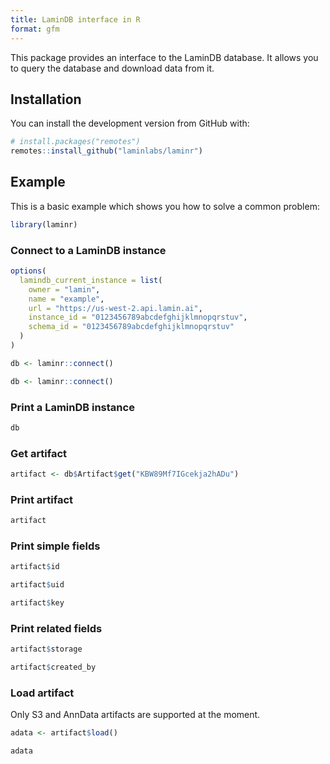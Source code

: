 ```yaml
---
title: LaminDB interface in R
format: gfm
---
```


This package provides an interface to the LaminDB database. It allows you to query the database and download data from it.

## Installation

You can install the development version from GitHub with:

```R
# install.packages("remotes")
remotes::install_github("laminlabs/laminr")
```

<!--
## Set up environment


For this package to work, we first need to run the following commands in the terminal:

```python
pip install lamindb
```

```bash
lamin load laminlabs/cellxgene
```

This should create an `.env` file at `~/.lamin/instance--laminlabs--cellxgene.env` and `~/.lamin/current_instance.env` containing an `instance_id`, `schema_id` and `api_url`, e.g.:

    # instance--laminlabs--cellxgene.env
    instance_id = "0123456789abcdefghijklmnopqrstuv"
    schema_id = "0123456789abcdefghijklmnopqrstuv"
    api_url = "https://us-west-2.api.lamin.ai"

:::{.callout-note}
laminr doesn't detect the `.env` yet, so you need to provide the `instance_id`, `schema_id` and `api_url` manually.
:::

-->

## Example

This is a basic example which shows you how to solve a common problem:

```r
library(laminr)
```

### Connect to a LaminDB instance

```r
options(
  lamindb_current_instance = list(
    owner = "lamin",
    name = "example",
    url = "https://us-west-2.api.lamin.ai",
    instance_id = "0123456789abcdefghijklmnopqrstuv",
    schema_id = "0123456789abcdefghijklmnopqrstuv"
  )
)

db <- laminr::connect()
```

```r
db <- laminr::connect()
```

### Print a LaminDB instance

```r
db
```

<!--
### Print the Artifact class

```r
db$Artifact
```

-->

### Get artifact

```r
artifact <- db$Artifact$get("KBW89Mf7IGcekja2hADu")
```

### Print artifact

```r
artifact
```

### Print simple fields

```r
artifact$id

artifact$uid

artifact$key
```

### Print related fields

```r
artifact$storage

artifact$created_by
```

### Load artifact

:::{.callout-note}
Only S3 and AnnData artifacts are supported at the moment.
:::

```r
adata <- artifact$load()

adata
```